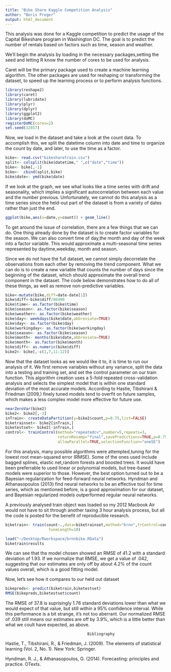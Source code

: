 ```yaml
---
title: "Bike Share Kaggle Competition Analysis"
author: "Boris Preger"
output: html_document
---
```


This analysis was done for a Kaggle competition to predict the usage of the Capital Bikeshare program in Washington DC. The goal is to predict the number of rentals based on factors such as time, season and weather. 

We'll begin the analysis by loading in the necessary packages,setting the seed and letting R know the number of cores to be used for analysis.

Caret will be the primary package used to create a machine learning algorithm. The other packages are used for reshaping or transforming the dataset, to speed up the learning process or to perform analysis functions.
```r
library(reshape2)
library(caret)
library(lubridate)
library(plyr)
library(dplyr)
library(ggplot2)
library(doMC)
registerDoMC(cores=2)
set.seed(32857)
```

Now, we load in the dataset and take a look at the count data. To accomplish this, we split the datetime column into date and time to organize the count by date, and later, to use the time as a factor.
```r
bike<- read.csv("bikesharetrain.csv")
split<- colsplit(bike$datetime," ",c("date","time"))
bike<- bike[,-1]
bike<-  cbind(split,bike)
bike$date<- ymd(bike$date)
```

If we look at the graph, we see what looks like a time series with drift and seasonality, which implies a significant autocorrelation between each value and the number previous. Unfortunately, we cannot do this analysis as a time series since the held-out part of the dataset is from a variety of dates rather than just the end.
```r
ggplot(bike,aes(x=date,y=count)) + geom_line()
```

To get around the issue of correlation, there are a few things that we can do. One thing already done by the dataset is to create factor variables for the season. We can also convert time of day,the month and day of the week into a factor variable. This would approximate a multi-seasonal time series represented by daytime,weekday, month and season.

Since we do not have the full dataset, we cannot simply decorrelate the observations from each other by removing the trend component. What we can do is to create a new variable that counts the number of days since the beginning of the dataset, which should approximate the overall trend component in the dataset. The code below demonstrates how to do all of these things, as well as remove non-predictive variables.

```r
bike<-mutate(bike,diff=date-date[1])
bike$diff<-bike$diff/86400
bike$time<- as.factor(bike$time)
bike$season<- as.factor(bike$season)
bike$weather<- as.factor(bike$weather)
bike$day<- weekdays(bike$date,abbreviate=TRUE)
bike$day<- as.factor(bike$day)
bike$workingday<- as.factor(bike$workingday)
bike$season<- as.factor(bike$season)
bike$month<- months(bike$date,abbreviate=TRUE)
bike$month<- as.factor(bike$month)
bike$diff<- as.numeric(bike$diff)
bike2<- bike[,-c(1,7,11:12)]
```

Now that the dataset looks as we would like it to, it is time to run our analysis of it. We first remove variables without any variance, split the data into a testing and training set, and set the control parameter on our train function. This algorithm creation uses a 5-fold repeated cross-validation analysis and selects the simplest model that is within one standard deviation of the most accurate models. According to Hastie, Tibshirani & Friedman (2009,) finely tuned models tend to overfit on future samples, which makes a less complex model more effective for future use.
```r
nearZeroVar(bike2)
bike2<- bike2[,-3]
inTrain<- createDataPartition(y=bike2$count,p=0.75,list=FALSE)
biketrainset<- bike2[inTrain,]
biketestset<- bike2[-inTrain,]
control<- trainControl(method="repeatedcv",number=5,repeats=3,
                       returnResamp="final",savePredictions=TRUE,p=0.75,
                       allowParallel=TRUE,selectionFunction="oneSE")
```

For this analysis, many possible algorithms were attempted,tuning for the lowest root mean-squared error (RMSE). Some of the ones used include bagged splines, elastic net,random forests and boosted trees. It would have been preferrable to used linear or polynomial models, but tree-based models were superior to those. However, the best option turned out to be a Bayesian regularization for feed-forward neural networks. Hyndman and Athanasopoulos (2013) find neural networks to be an effective tool for time series, which as mentioned before, is a good approximation for our dataset, and Bayesian regularized models outperformed regular neural networks. 

A previously analysed train object was loaded so my 2012 Macbook Air would not have to sit through another taxing 3 hour analysis process, but all the code is posted for the benefit of reproducible research.

```r
biketrain<- train(count~.,data=biketrainset,method="brnn",trControl=control,
                   tuneLength=10)
```

```r
load("~/Desktop/Rworkspace/brnnbike.RData")
biketrain$results
```

We can see that the model chosen showed an RMSE of 41.2 with a standard deviation of 1.93. If we normalize that RMSE, we get a value of .042, suggesting that our estimates are only off by about 4.2% of the count values overall, which is a good fitting model.

Now, let's see how it compares to our held out dataset
```r
bikepreds<- predict(biketrain,biketestset)
RMSE(bikepreds,biketestset$count)
```

The RMSE of 37.8 is suprisingly 1.76 standard deviations lower than what we would expect of that value, but still within a 95% confidence interval. While this performance is a bit strange, it's not too aberrant. Our normalized RMSE of .039 still means our estimates are off by 3.9%, which is a little better than what we coult have expected, as above.

                                        Bibliography
Hastie, T., Tibshirani, R., & Friedman, J. (2009). The elements of statistical learning (Vol. 2, No. 1). New York: Springer.

Hyndman, R. J., & Athanasopoulos, G. (2014). Forecasting: principles and practice. OTexts.
